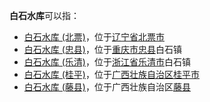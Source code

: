 '''白石水库'''可以指：
* [[白石水库_(北票)|白石水库 (北票)]]，位于[[辽宁省|辽宁省]][[北票市|北票市]]
* [[白石水库_(忠县)|白石水库 (忠县)]]，位于[[重庆市|重庆市]][[忠县|忠县]]白石镇
* [[白石水库_(乐清)|白石水库 (乐清)]]，位于[[浙江省|浙江省]][[乐清市|乐清市]]白石镇
* [[白石水库_(桂平)|白石水库 (桂平)]]，位于[[广西壮族自治区|广西壮族自治区]][[桂平市|桂平市]]
* [[白石水库_(藤县)|白石水库 (藤县)]]，位于广西壮族自治区[[藤县|藤县]]

{{dab|B|cat=四字水庫消歧義}}